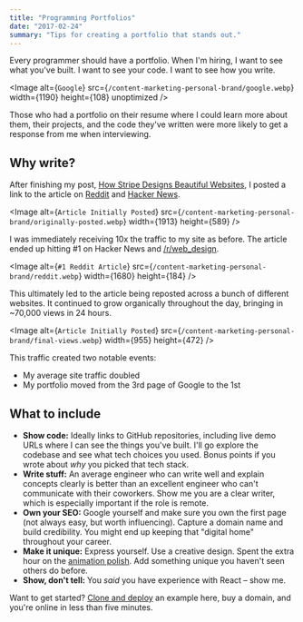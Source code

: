 ```yaml
---
title: "Programming Portfolios"
date: "2017-02-24"
summary: "Tips for creating a portfolio that stands out."
---
```


Every programmer should have a portfolio. When I'm hiring, I want to see what you've built. I want to see your code. I want to see how you write.

<Image
  alt={`Google`}
  src={`/content-marketing-personal-brand/google.webp`}
  width={1190}
  height={108}
  unoptimized
/>

Those who had a portfolio on their resume where I could learn more about them, their projects, and the code they've written were more likely to get a response from me when interviewing.

## Why write?

After finishing my post, [How Stripe Designs Beautiful Websites](/blog/how-stripe-designs-beautiful-websites), I posted a link to the article on [Reddit](https://www.reddit.com/) and [Hacker News](https://news.ycombinator.com/).

<Image
  alt={`Article Initially Posted`}
  src={`/content-marketing-personal-brand/originally-posted.webp`}
  width={1913}
  height={589}
/>

I was immediately receiving 10x the traffic to my site as before. The article ended up hitting #1 on Hacker News and [/r/web_design](https://www.reddit.com/r/web_design/).

<Image
  alt={`#1 Reddit Article`}
  src={`/content-marketing-personal-brand/reddit.webp`}
  width={1680}
  height={184}
/>

This ultimately led to the article being reposted across a bunch of different websites. It continued to grow organically throughout the day, bringing in ~70,000 views in 24 hours.

<Image
  alt={`Article Initially Posted`}
  src={`/content-marketing-personal-brand/final-views.webp`}
  width={955}
  height={472}
/>

This traffic created two notable events:

- My average site traffic doubled
- My portfolio moved from the 3rd page of Google to the 1st

## What to include

- **Show code:** Ideally links to GitHub repositories, including live demo URLs where I can see the things you've built. I'll go explore the codebase and see what tech choices you used. Bonus points if you wrote about _why_ you picked that tech stack.
- **Write stuff:** An average engineer who can write well and explain concepts clearly is better than an excellent engineer who can't communicate with their coworkers. Show me you are a clear writer, which is especially important if the role is remote.
- **Own your SEO:** Google yourself and make sure you own the first page (not always easy, but worth influencing). Capture a domain name and build credibility. You might end up keeping that "digital home" throughout your career.
- **Make it unique:** Express yourself. Use a creative design. Spent the extra hour on the [animation polish](https://delba.dev/blog/a-like-button-that-likes-you-back). Add something unique you haven't seen others do before.
- **Show, don't tell:** You _said_ you have experience with React – show me.

Want to get started? [Clone and deploy](https://vercel.com/templates/blog) an example here, buy a domain, and you're online in less than five minutes.
